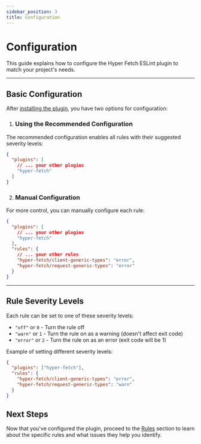 ```yaml
---
sidebar_position: 3
title: Configuration
---
```


# Configuration

This guide explains how to configure the Hyper Fetch ESLint plugin to match your project's needs.

---

## Basic Configuration

After [installing the plugin](/documentation/docs/integrations/plugin-eslint/installation.mdx), you have two options for
configuration:

1. ### Using the Recommended Configuration

The recommended configuration enables all rules with their suggested severity levels:

```json
{
  "plugins": [
    // ... your other plugins
    "hyper-fetch"
  ]
}
```

2. ### Manual Configuration

For more control, you can manually configure each rule:

```json
{
  "plugins": [
    // ... your other plugins
    "hyper-fetch"
  ],
  "rules": {
    // ... your other rules
    "hyper-fetch/client-generic-types": "error",
    "hyper-fetch/request-generic-types": "error"
  }
}
```

---

## Rule Severity Levels

Each rule can be set to one of these severity levels:

- `"off"` or `0` - Turn the rule off
- `"warn"` or `1` - Turn the rule on as a warning (doesn't affect exit code)
- `"error"` or `2` - Turn the rule on as an error (exit code will be 1)

Example of setting different severity levels:

```json
{
  "plugins": ["hyper-fetch"],
  "rules": {
    "hyper-fetch/client-generic-types": "error",
    "hyper-fetch/request-generic-types": "warn"
  }
}
```

## Next Steps

Now that you've configured the plugin, proceed to the [Rules](/documentation/docs/integrations/plugin-eslint/rules.mdx)
section to learn about the specific rules and what issues they help you identify.
